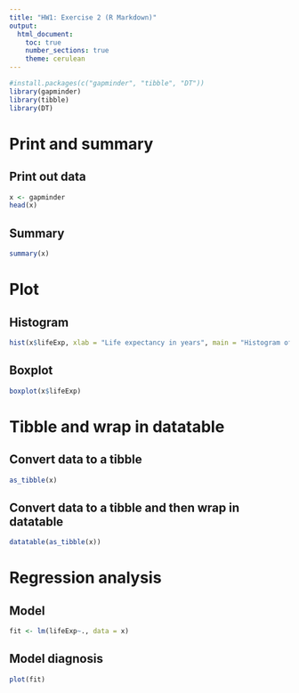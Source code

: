 ---
title: "HW1: Exercise 2 (R Markdown)"
output:
  html_document: 
    toc: true
    number_sections: true
    theme: cerulean
---

```{r load, warning = FALSE, echo = FALSE}
#install.packages(c("gapminder", "tibble", "DT"))
library(gapminder)
library(tibble)
library(DT)
```

# Print and summary

## Print out data

```{r}
x <- gapminder
head(x)
```

## Summary

```{r}
summary(x)
```

# Plot

## Histogram

```{r}
hist(x$lifeExp, xlab = "Life expectancy in years", main = "Histogram of life expectancy")
```

<!--- 
To explore the distribution of a continuous variable, we usually use histogram. 
--> 

## Boxplot

```{r}
boxplot(x$lifeExp)
```

# Tibble and wrap in datatable

## Convert data to a tibble

```{r}
as_tibble(x)
```

## Convert data to a tibble and then wrap in datatable

```{r}
datatable(as_tibble(x))
```

# Regression analysis

## Model

```{r}
fit <- lm(lifeExp~., data = x)
```

## Model diagnosis

```{r}
plot(fit)
```